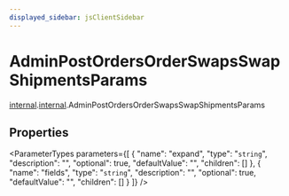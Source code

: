 ```yaml
---
displayed_sidebar: jsClientSidebar
---
```



# AdminPostOrdersOrderSwapsSwapShipmentsParams

[internal](../../admin_discounts/modules/admin_discounts.internal.mdx).[internal](../modules/admin_discounts.internal.internal.mdx).AdminPostOrdersOrderSwapsSwapShipmentsParams

## Properties

<ParameterTypes parameters={[
  {
    "name": "expand",
    "type": "`string`",
    "description": "",
    "optional": true,
    "defaultValue": "",
    "children": []
  },
  {
    "name": "fields",
    "type": "`string`",
    "description": "",
    "optional": true,
    "defaultValue": "",
    "children": []
  }
]} />
